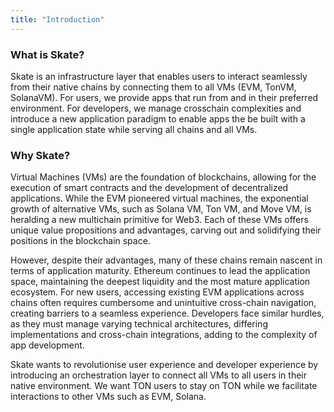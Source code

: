 ```yaml
---
title: "Introduction"
---
```


### What is Skate? 

Skate is an infrastructure layer that enables users to interact seamlessly from their native chains by connecting them to all VMs (EVM, TonVM, SolanaVM). For users, we provide apps that run from and in their preferred environment. For developers, we manage crosschain complexities and introduce a new application paradigm to enable apps the be built with a single application state while serving all chains and all VMs. 

### Why Skate?

Virtual Machines (VMs) are the foundation of blockchains, allowing for the execution of smart contracts and the development of decentralized applications. While the EVM pioneered virtual machines, the exponential growth of alternative VMs, such as Solana VM, Ton VM, and Move VM, is heralding a new multichain primitive for Web3. Each of these VMs offers unique value propositions and advantages, carving out and solidifying their positions in the blockchain space. 

However, despite their advantages, many of these chains remain nascent in terms of application maturity. Ethereum continues to lead the application space, maintaining the deepest liquidity and the most mature application ecosystem. For new users, accessing existing EVM applications across chains often requires cumbersome and unintuitive cross-chain navigation, creating barriers to a seamless experience. Developers face similar hurdles, as they must manage varying technical architectures, differing implementations and cross-chain integrations, adding to the complexity of app development. 

Skate wants to revolutionise user experience and developer experience by introducing an orchestration layer to connect all VMs to all users in their native environment. We want TON users to stay on TON while we facilitate interactions to other VMs such as EVM, Solana.

